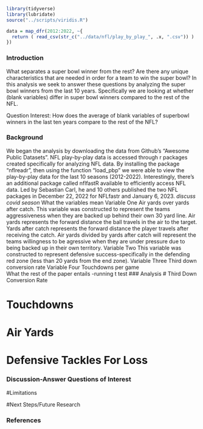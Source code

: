 ```{r}
library(tidyverse)
library(lubridate)
source("../scripts/viridis.R")

data = map_dfr(2012:2022, ~{
  return ( read_csv(str_c("../data/nfl/play_by_play_", .x, ".csv")) )
})

```
### Introduction
What separates a super bowl winner from the rest? Are there any unique characteristics that are needed in order for a team to win the super bowl? In this analysis we seek to answer these questions by analyzing the super bowl winners from the last 10 years. Specifically we are looking at whether (blank variables) differ in super bowl winners compared to the rest of the NFL. 
 
 Question Interest: How does the average of blank variables of superbowl winners in the last ten years compare to the rest of the NFL?

### Background
We began the analysis by downloading the data from Github's "Awesome Public Datasets". NFL play-by-play data is accessed through r packages created specifically for analyzing NFL data. By installing the package "nflreadr", then using the function "load_pbp" we were able to view the play-by-play data for the last 10 seasons (2012-2022). Interestingly, there's an additional package called nflfastR available to efficiently access NFL data. Led by Sebastian Carl, he and 10 others published the two NFL packages in December 22, 2022 for NFLfastr and January 6, 2023. 
*discuss covid season*
What the variables mean
  Variable One
Air yards over yards after catch. This variable was constructed to represent the teams aggressiveness when they are backed up behind their own 30 yard line. Air yards represents the forward distance the ball travels in the air to the target. Yards after catch represents the forward distance the player travels after receiving the catch. Air yards divided by yards after catch will represent the teams willingness to be agressive when they are under pressure due to being backed up in their own territory. 
  Variable Two
This variable was constructed to represent defensive success-specifically in the defending red zone (less than 20 yards from the end zone). 
  Variable Three
Third down conversion rate
  Variable Four
Touchdowns per game  
What the rest of the paper entails
-running t test
### Analysis
# Third Down Conversion Rate

# Touchdowns

# Air Yards

# Defensive Tackles For Loss


### Discussion-Answer Questions of Interest

#Limitations

#Next Steps/Future Research

### References


